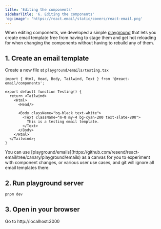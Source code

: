 ```yaml
---
title: 'Editing the components'
sidebarTitle: '6. Editing the components'
'og:image': 'https://react.email/static/covers/react-email.png'
---
```


When editing components, we developed a simple [playground](https://github.com/resend/react-email/tree/canary/playground) that lets you create email template free from having to stage them and get hot reloading for when changing the components without having to rebuild any of them.

## 1. Create an email template

Create a new file at `playground/emails/testing.tsx` 

```tsx emails/testing.tsx
import { Html, Head, Body, Tailwind, Text } from '@react-email/components';

export default function Testing() {
  return <Tailwind>
    <Html>
      <Head/>

      <Body className="bg-black text-white">
        <Text className="m-0 my-4 bg-cyan-200 text-slate-800">
          This is a testing email template.
        </Text>
      </Body>
    </Html>
  </Tailwind>;
}
```

<Tip>
You can use [playground/emails](https://github.com/resend/react-email/tree/canary/playground/emails) as a canvas for you to experiment with component changes, or various user use cases, and git will ignore all email templates there.
</Tip>

## 2. Run playground server

```sh
pnpm dev
```

## 3. Open in your browser

Go to http://localhost:3000

